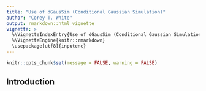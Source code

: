 ```yaml
---
title: "Use of dGausSim (Conditional Gaussian Simulation)"
author: "Corey T. White"
output: rmarkdown::html_vignette
vignette: >
  %\VignetteIndexEntry{Use of dGausSim (Conditional Gaussian Simulation)e}
  %\VignetteEngine{knitr::rmarkdown}
  \usepackage[utf8]{inputenc}
---
```


```r
knitr::opts_chunk$set(message = FALSE, warning = FALSE)
```

## Introduction
